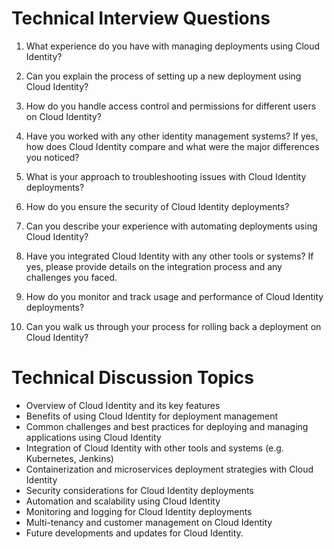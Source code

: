

# Technical Interview Questions
1. What experience do you have with managing deployments using Cloud Identity?

2. Can you explain the process of setting up a new deployment using Cloud Identity?

3. How do you handle access control and permissions for different users on Cloud Identity?

4. Have you worked with any other identity management systems? If yes, how does Cloud Identity compare and what were the major differences you noticed?

5. What is your approach to troubleshooting issues with Cloud Identity deployments?

6. How do you ensure the security of Cloud Identity deployments?

7. Can you describe your experience with automating deployments using Cloud Identity?

8. Have you integrated Cloud Identity with any other tools or systems? If yes, please provide details on the integration process and any challenges you faced.

9. How do you monitor and track usage and performance of Cloud Identity deployments?

10. Can you walk us through your process for rolling back a deployment on Cloud Identity?

# Technical Discussion Topics
- Overview of Cloud Identity and its key features
- Benefits of using Cloud Identity for deployment management
- Common challenges and best practices for deploying and managing applications using Cloud Identity
- Integration of Cloud Identity with other tools and systems (e.g. Kubernetes, Jenkins)
- Containerization and microservices deployment strategies with Cloud Identity
- Security considerations for Cloud Identity deployments
- Automation and scalability using Cloud Identity
- Monitoring and logging for Cloud Identity deployments
- Multi-tenancy and customer management on Cloud Identity
- Future developments and updates for Cloud Identity.